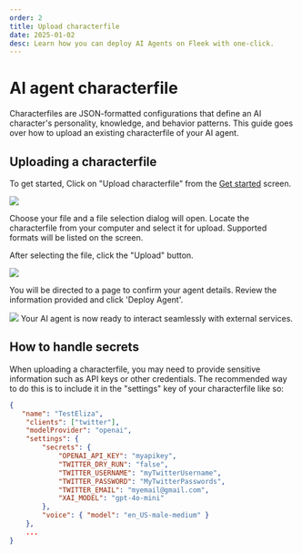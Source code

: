 ```yaml
---
order: 2
title: Upload characterfile
date: 2025-01-02
desc: Learn how you can deploy AI Agents on Fleek with one-click.
---
```


# AI agent characterfile

Characterfiles are JSON-formatted configurations that define an AI character's personality, knowledge, and behavior patterns.
This guide goes over how to upload an existing characterfile of your AI agent.

## Uploading a characterfile

To get started, Click on "Upload characterfile"
from the [Get started](https://fleek.xyz/eliza/) screen.

![](./b-upload.png)

Choose your file and a file selection dialog will open.
Locate the characterfile from your computer and select it for upload.
Supported formats will be listed on the screen.

After selecting the file, click the "Upload" button.

![](./b-flow-3.png)

You will be directed to a page to confirm your agent details.
Review the information provided and click 'Deploy Agent'.

![](./b-flow-3-1.png)
Your AI agent is now ready to interact seamlessly with external services.

## How to handle secrets

When uploading a characterfile, you may need to provide sensitive information such as API keys or other credentials.
The recommended way to do this is to include it in the "settings" key of your characterfile like so:

```json
{
   "name": "TestEliza",
    "clients": ["twitter"],
    "modelProvider": "openai",
    "settings": {
        "secrets": {
            "OPENAI_API_KEY": "myapikey",
            "TWITTER_DRY_RUN": "false",
            "TWITTER_USERNAME": "myTwitterUsername",
            "TWITTER_PASSWORD": "MyTwitterPasswords",
            "TWITTER_EMAIL": "myemail@gmail.com",
            "XAI_MODEL": "gpt-4o-mini"
        },
        "voice": { "model": "en_US-male-medium" }
    },
    ...
}
```
